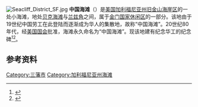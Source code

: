 [[Image:Seacliff_District_SF.jpg|right]]
'''中国海滩'''（{{lang-en|China Beach}}）是[[美国|美国]][[加利福尼亚州|加利福尼亚州]][[旧金山|旧金山]][[海崖区|海崖区]]的一处小海滩，地处[[贝克海滩|贝克海滩]]与[[兰兹角|兰兹角]]之间，属于[[金门国家休闲区|金门国家休闲区]]的一部分。该地由于19世纪中国劳工在此登陆而逐渐成为华人的集散地，故称“中国海滩”。20世纪80年代，经[[美国国会|美国国会]]批准，海滩永久命名为“中国海滩”。现该地建有纪念华工的纪念碑<ref>{{cite web|url=http://city.cri.cn/29344/2011/03/09/4207s2563014.htm|title=旧金山有片“中国海滩”|publisher=国际在线|date=2011-03-09|accessdate=2011-08-16|deadurl=yes|archiveurl=https://web.archive.org/web/20160304190623/http://city.cri.cn/29344/2011/03/09/4207s2563014.htm|archivedate=2016-03-04}}</ref><ref>{{cite web|url=http://paper.people.com.cn/rmrbhwb/html/2010-04/09/content_482845.htm|title=“华人登陆北美塑像纪念碑”设计出台|publisher=人民网|date=2011-04-09|accessdate=2011-08-16|archive-date=2016-03-04|archive-url=https://web.archive.org/web/20160304075607/http://paper.people.com.cn/rmrbhwb/html/2010-04/09/content_482845.htm|dead-url=no}}</ref>。
==参考资料==
<references/>


{{coord|37|47|24|N|122|29|19|W|display=title}}

[[Category:三藩市|Category:三藩市]]
[[Category:加利福尼亚州海滩|Category:加利福尼亚州海滩]]